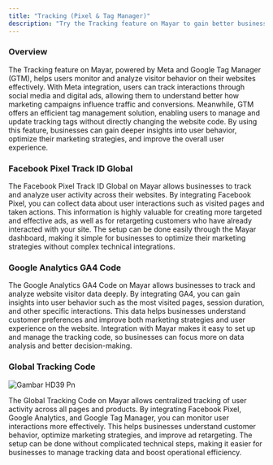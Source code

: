 ```yaml
---
title: "Tracking (Pixel & Tag Manager)"
description: "Try the Tracking feature on Mayar to gain better business insights through Meta and GTM!"
---
```


### Overview

The Tracking feature on Mayar, powered by Meta and Google Tag Manager (GTM), helps users monitor and analyze visitor behavior on their websites effectively. With Meta integration, users can track interactions through social media and digital ads, allowing them to understand better how marketing campaigns influence traffic and conversions. Meanwhile, GTM offers an efficient tag management solution, enabling users to manage and update tracking tags without directly changing the website code. By using this feature, businesses can gain deeper insights into user behavior, optimize their marketing strategies, and improve the overall user experience.

### Facebook Pixel Track ID Global

The Facebook Pixel Track ID Global on Mayar allows businesses to track and analyze user activity across their websites. By integrating Facebook Pixel, you can collect data about user interactions such as visited pages and taken actions. This information is highly valuable for creating more targeted and effective ads, as well as for retargeting customers who have already interacted with your site. The setup can be done easily through the Mayar dashboard, making it simple for businesses to optimize their marketing strategies without complex technical integrations.

### Google Analytics GA4 Code

The Google Analytics GA4 Code on Mayar allows businesses to track and analyze website visitor data deeply. By integrating GA4, you can gain insights into user behavior such as the most visited pages, session duration, and other specific interactions. This data helps businesses understand customer preferences and improve both marketing strategies and user experience on the website. Integration with Mayar makes it easy to set up and manage the tracking code, so businesses can focus more on data analysis and better decision-making.

### Global Tracking Code

![Gambar HD39 Pn](/images/gambarHD39.png)

The Global Tracking Code on Mayar allows centralized tracking of user activity across all pages and products. By integrating Facebook Pixel, Google Analytics, and Google Tag Manager, you can monitor user interactions more effectively. This helps businesses understand customer behavior, optimize marketing strategies, and improve ad retargeting. The setup can be done without complicated technical steps, making it easier for businesses to manage tracking data and boost operational efficiency.